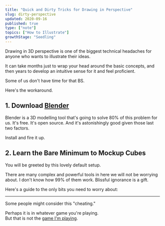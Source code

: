```yaml
---
title: "Quick and Dirty Tricks for Drawing in Perspective"
slug: dirty-perspective
updated: 2020-09-16
published: true
type: ["note"]
topics: ["How to Illustrate"]
growthStage: "Seedling"
---
```


Drawing in 3D perspective is one of the biggest technical headaches for anyone who wants to illustrate their ideas.

It can take months just to wrap your head around the basic concepts, and then years to develop an intuitive sense for it and feel proficient.

Some of us don't have time for that BS.

Here's the workaround.

## 1. Download [Blender](https://www.blender.org/download/)

Blender is a 3D modelling tool that's going to solve 80% of this problem for us. It's free. It's open source. And it's astonishingly good given those last two factors.

Install and fire it up.

## 2. Learn the Bare Minimum to Mockup Cubes

You will be greeted by this lovely default setup.

<BasicImage
  alt=""
  src="https://res.cloudinary.com/dg3gyk0gu/image/upload/c_scale,f_auto,q_auto:good,w_1200/v1600206615/maggieappleton.com/notes/dirty-perspective/Screenshot_-_2020-09-15_22.46.53.png"
/>

There are many complex and powerful tools in here we will not be worrying about. I don't know how 99% of them work. Blissful ignorance is a gift.

Here's a guide to the only bits you need to worry about:

<BlenderScroller />

---

Some people might consider this "cheating."

Perhaps it is in whatever game you're playing.  
But that is not the [game I'm playing](/infinite-games).
